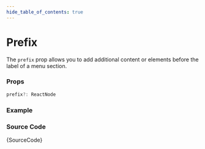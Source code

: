 ```yaml
---
hide_table_of_contents: true
---
```



# Prefix

The `prefix` prop allows you to add additional content or elements before the label of a menu section.

### Props

```ts noCopy
prefix?: ReactNode
```

### Example

<IframeWindow url='http://localhost:3000/en/menu-examples/vertical-menu/menu-section/prefix' />

### Source Code

<TsToJsCodeSnippet>{SourceCode}</TsToJsCodeSnippet>
